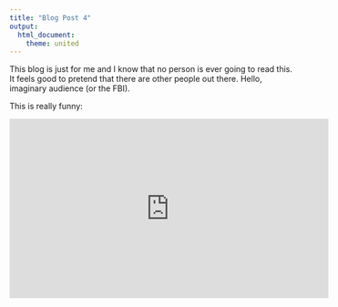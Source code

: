 ```yaml
---
title: "Blog Post 4"
output: 
  html_document:
    theme: united
---
```

This blog is just for me and I know that no person is ever going to read this. It feels good to pretend that there are other people out there. Hello, imaginary audience (or the FBI).



This is really funny: 

<iframe width="560" height="315" src="https://www.youtube.com/embed/__DrJI7mTHQ" frameborder="0" allow="autoplay; encrypted-media" allowfullscreen></iframe> 

